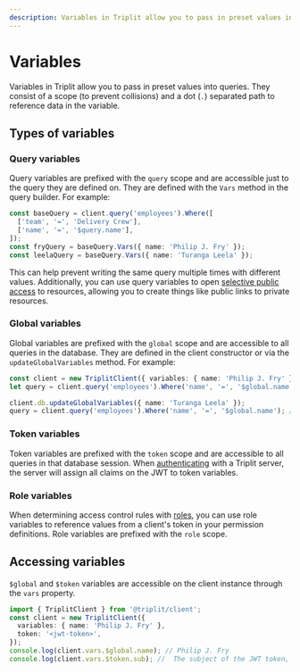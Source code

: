 ```yaml
---
description: Variables in Triplit allow you to pass in preset values into queries.
---
```


# Variables

Variables in Triplit allow you to pass in preset values into queries. They consist of a scope (to prevent collisions) and a dot (`.`) separated path to reference data in the variable.

## Types of variables

### Query variables

Query variables are prefixed with the `query` scope and are accessible just to the query they are defined on. They are defined with the `Vars` method in the query builder. For example:

```typescript
const baseQuery = client.query('employees').Where([
  ['team', '=', 'Delivery Crew'],
  ['name', '=', '$query.name'],
]);
const fryQuery = baseQuery.Vars({ name: 'Philip J. Fry' });
const leelaQuery = baseQuery.Vars({ name: 'Turanga Leela' });
```

This can help prevent writing the same query multiple times with different values. Additionally, you can use query variables to open [selective public access](/schemas/permissions#modeling-selective-public-access) to resources, allowing you to create things like public links to private resources.

### Global variables

Global variables are prefixed with the `global` scope and are accessible to all queries in the database. They are defined in the client constructor or via the `updateGlobalVariables` method. For example:

```typescript
const client = new TriplitClient({ variables: { name: 'Philip J. Fry' } });
let query = client.query('employees').Where('name', '=', '$global.name'); // resolves to 'Philip J. Fry'

client.db.updateGlobalVariables({ name: 'Turanga Leela' });
query = client.query('employees').Where('name', '=', '$global.name'); // resolves to 'Turanga Leela'
```

### Token variables

Token variables are prefixed with the `token` scope and are accessible to all queries in that database session. When [authenticating](/auth) with a Triplit server, the server will assign all claims on the JWT to token variables.

### Role variables

When determining access control rules with [roles](/schemas/permissions#roles), you can use role variables to reference values from a client's token in your permission definitions. Role variables are prefixed with the `role` scope.

## Accessing variables

`$global` and `$token` variables are accessible on the client instance through the `vars` property.

```typescript
import { TriplitClient } from '@triplit/client';
const client = new TriplitClient({
  variables: { name: 'Philip J. Fry' },
  token: '<jwt-token>',
});
console.log(client.vars.$global.name); // Philip J. Fry
console.log(client.vars.$token.sub); //  The subject of the JWT token, if it exists
```
